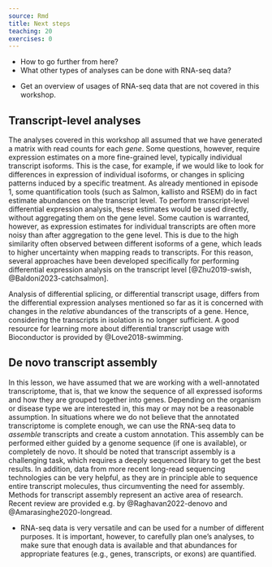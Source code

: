 ```yaml
---
source: Rmd
title: Next steps
teaching: 20
exercises: 0
---
```


:::::::::::::::::::::::::::::::::::::: questions

- How to go further from here?
- What other types of analyses can be done with RNA-seq data?

::::::::::::::::::::::::::::::::::::::::::::::::

::::::::::::::::::::::::::::::::::::: objectives

- Get an overview of usages of RNA-seq data that are not covered in this workshop.

::::::::::::::::::::::::::::::::::::::::::::::::

## Transcript-level analyses

The analyses covered in this workshop all assumed that we have generated a matrix with read counts for each _gene_.
Some questions, however, require expression estimates on a more fine-grained level, typically individual transcript isoforms.
This is the case, for example, if we would like to look for differences in expression of individual isoforms, or changes in splicing patterns induced by a specific treatment.
As already mentioned in episode 1, some quantification tools (such as Salmon, kallisto and RSEM) do in fact estimate abundances on the transcript level.
To perform transcript-level differential expression analysis, these estimates would be used directly, without aggregating them on the gene level.
Some caution is warranted, however, as expression estimates for individual transcripts are often more noisy than after aggregation to the gene level.
This is due to the high similarity often observed between different isoforms of a gene, which leads to higher uncertainty when mapping reads to transcripts.
For this reason, several approaches have been developed specifically for performing differential expression analysis on the transcript level [@Zhu2019-swish, @Baldoni2023-catchsalmon].

Analysis of differential splicing, or differential transcript usage, differs from the differential expression analyses mentioned so far as it is concerned with changes in the _relative_ abundances of the transcripts of a gene.
Hence, considering the transcripts in isolation is no longer sufficient.
A good resource for learning more about differential transcript usage with Bioconductor is provided by @Love2018-swimming.

## De novo transcript assembly

In this lesson, we have assumed that we are working with a well-annotated transcriptome, that is, that we know the sequence of all expressed isoforms and how they are grouped together into genes.
Depending on the organism or disease type we are interested in, this may or may not be a reasonable assumption.
In situations where we do not believe that the annotated transcriptome is complete enough, we can use the RNA-seq data to _assemble_ transcripts and create a custom annotation.
This assembly can be performed either guided by a genome sequence (if one is available), or completely de novo.
It should be noted that transcript assembly is a challenging task, which requires a deeply sequenced library to get the best results.
In addition, data from more recent long-read sequencing technologies can be very helpful, as they are in principle able to sequence entire transcript molecules, thus circumventing the need for assembly.
Methods for transcript assembly represent an active area of research.
Recent review are provided e.g. by @Raghavan2022-denovo and @Amarasinghe2020-longread.

::::::::::::::::::::::::::::::::::::: keypoints

- RNA-seq data is very versatile and can be used for a number of different purposes. It is important, however, to carefully plan one's analyses, to make sure that enough data is available and that abundances for appropriate features (e.g., genes, transcripts, or exons) are quantified.

::::::::::::::::::::::::::::::::::::::::::::::::
